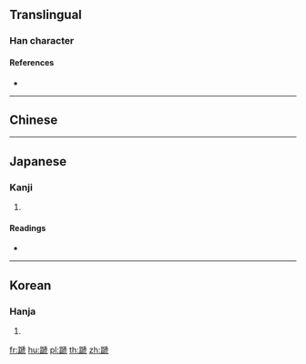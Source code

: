 {{character info/new}}
==Translingual==

===Han character===
{{Han char|rn=157|rad=足|as=10|sn=17|four=|canj=RMHYN,RMHYU}}

====References====
* {{Han ref|kx=1231.230|dkj=37763|dj=1703.220|hdz=63729.040|uh=8E4F|ud=36431}}

----

==Chinese==
{{zh-see|蹄|v}}

----

==Japanese==

===Kanji===
{{ja-kanji|grade=|rs=足10}}

# {{defn|lang=ja|sort=足10}}

====Readings====
* {{ja-readings|on=[[てい]] (tei)|kun=[[ひづめ]] (hizume)|nanori=}}

----

==Korean==

===Hanja===
{{ko-hanja|hangeul=제|eumhun=}}

# {{defn|lang=ko|sort=足10}}

[[fr:蹏]]
[[hu:蹏]]
[[pl:蹏]]
[[th:蹏]]
[[zh:蹏]]